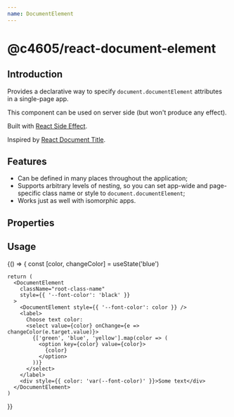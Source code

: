 ```yaml
---
name: DocumentElement
---
```


# @c4605/react-document-element


## Introduction

Provides a declarative way to specify `document.documentElement` attributes in a single-page app.

This component can be used on server side (but won't produce any effect).

Built with [React Side Effect](https://github.com/gaearon/react-side-effect).

Inspired by [React Document Title](https://github.com/gaearon/react-document-title).

## Features

- Can be defined in many places throughout the application;
- Supports arbitrary levels of nesting, so you can set app-wide and page-specific
  class name or style to `document.documentElement`;
- Works just as well with isomorphic apps.

## Properties

<Props of={_DocumentElementInner} />

## Usage

<Playground>
  {() => {
    const [color, changeColor] = useState('blue')

    return (
      <DocumentElement
        className="root-class-name"
        style={{ '--font-color': 'black' }}
      >
        <DocumentElement style={{ '--font-color': color }} />
        <label>
          Choose text color:
          <select value={color} onChange={e => changeColor(e.target.value)}>
            {['green', 'blue', 'yellow'].map(color => (
              <option key={color} value={color}>
                {color}
              </option>
            ))}
          </select>
        </label>
        <div style={{ color: 'var(--font-color)' }}>Some text</div>
      </DocumentElement>
    )
  }}
</Playground>
